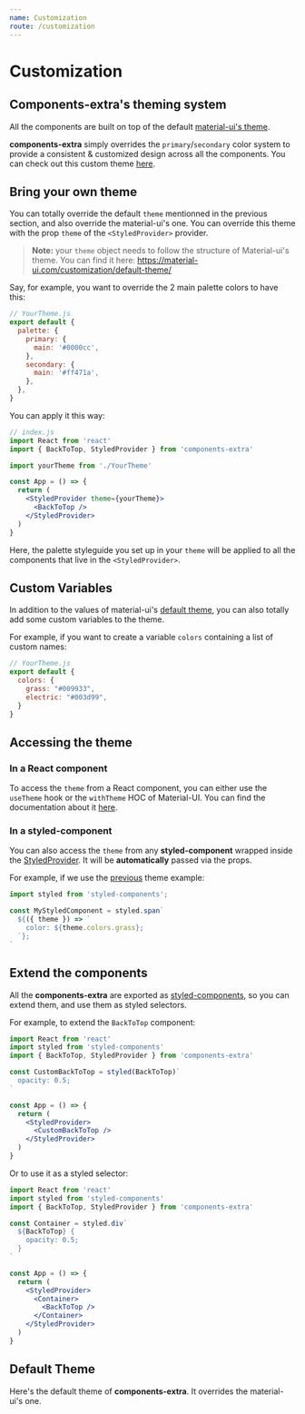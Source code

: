 ```yaml
---
name: Customization
route: /customization
---
```


# Customization

## Components-extra's theming system

All the components are built on top of the default [material-ui's theme](https://material-ui.com/customization/theming/).

**components-extra** simply overrides the `primary`/`secondary` color system to provide a consistent & customized design across
all the components. You can check out this custom theme [here](#default-theme).

## Bring your own theme

You can totally override the default `theme` mentionned in the previous section, and also override the material-ui's one.
You can override this theme with the prop `theme` of the `<StyledProvider>` provider.

> **Note:** your `theme` object needs to follow the structure of Material-ui's theme. You can find it here: https://material-ui.com/customization/default-theme/

Say, for example, you want to override the 2 main palette colors to have this:

```jsx
// YourTheme.js
export default {
  palette: {
    primary: {
      main: '#0000cc',
    },
    secondary: {
      main: '#ff471a',
    },
  },
}
```

You can apply it this way:

```jsx
// index.js
import React from 'react'
import { BackToTop, StyledProvider } from 'components-extra'

import yourTheme from './YourTheme'

const App = () => {
  return (
    <StyledProvider theme={yourTheme}>
      <BackToTop />
    </StyledProvider>
  )
}
```

Here, the palette styleguide you set up in your `theme` will be applied to all the components that live in the `<StyledProvider>`.

## Custom Variables

In addition to the values of material-ui's [default theme](https://material-ui.com/customization/default-theme/), you can also totally
add some custom variables to the theme.

For example, if you want to create a variable `colors` containing a list of custom names:

```js
// YourTheme.js
export default {
  colors: {
    grass: "#009933",
    electric: "#003d99",
  }
}
```

## Accessing the theme

### In a React component

To access the `theme` from a React component, you can either use the `useTheme` hook or the `withTheme` HOC
of Material-UI. You can find the documentation about it [here](https://material-ui.com/styles/advanced/#accessing-the-theme-in-a-component).

### In a styled-component

You can also access the `theme` from any **styled-component** wrapped inside the [StyledProvider](/utils/styled-provider).
It will be **automatically** passed via the props.

For example, if we use the [previous](#custom-variables) theme example:

```jsx
import styled from 'styled-components';

const MyStyledComponent = styled.span`
  ${({ theme }) => `
    color: ${theme.colors.grass};
  `};
`
```

## Extend the components

All the **components-extra** are exported as [styled-components](styled-components.com), so you can extend them, and
use them as styled selectors.

For example, to extend the `BackToTop` component:

```jsx
import React from 'react'
import styled from 'styled-components'
import { BackToTop, StyledProvider } from 'components-extra'

const CustomBackToTop = styled(BackToTop)`
  opacity: 0.5;
`

const App = () => {
  return (
    <StyledProvider>
      <CustomBackToTop />
    </StyledProvider>
  )
}
```

Or to use it as a styled selector:

```jsx
import React from 'react'
import styled from 'styled-components'
import { BackToTop, StyledProvider } from 'components-extra'

const Container = styled.div`
  ${BackToTop} {
    opacity: 0.5;
  }
`

const App = () => {
  return (
    <StyledProvider>
      <Container>
        <BackToTop />
      </Container>
    </StyledProvider>
  )
}
```

## Default Theme


Here's the default theme of **components-extra**. It overrides the material-ui's one.

<ThemeView />
